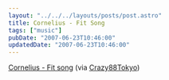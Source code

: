 ```yaml
---
layout: "../../../layouts/posts/post.astro"
title: Cornelius - Fit Song
tags: ["music"]
pubDate: "2007-06-23T10:46:00"
updatedDate: "2007-06-23T10:46:00"
---
```



<YouTube id="https://www.youtube.com/watch?v=FaNY75mMV-I" />

[Cornelius - Fit song](https://www.youtube.com/watch?v=FaNY75mMV-I) (via [Crazy88Tokyo](http://youtube.com/user/Crazy88Tokyo))
